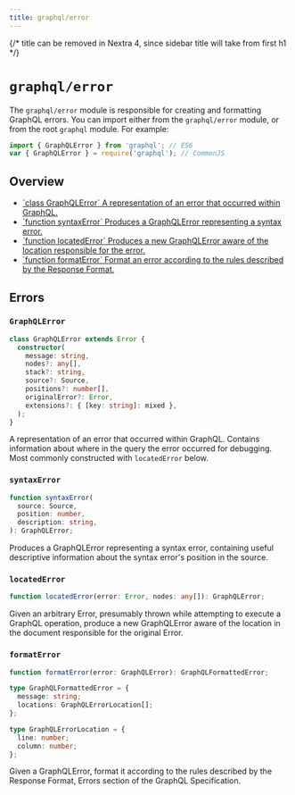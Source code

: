 ```yaml
---
title: graphql/error
---
```


{/* title can be removed in Nextra 4, since sidebar title will take from first h1 */}

# `graphql/error`

The `graphql/error` module is responsible for creating and formatting
GraphQL errors. You can import either from the `graphql/error` module, or from the root `graphql` module. For example:

```js
import { GraphQLError } from 'graphql'; // ES6
var { GraphQLError } = require('graphql'); // CommonJS
```

## Overview

<ul className="apiIndex">
  <li>
    <a href="#graphqlerror">
      `class GraphQLError` A representation of an error that occurred within
      GraphQL.
    </a>
  </li>
  <li>
    <a href="#syntaxerror">
      `function syntaxError` Produces a GraphQLError representing a syntax
      error.
    </a>
  </li>
  <li>
    <a href="#locatedError">
      `function locatedError` Produces a new GraphQLError aware of the location
      responsible for the error.
    </a>
  </li>
  <li>
    <a href="#formaterror">
      `function formatError` Format an error according to the rules described by
      the Response Format.
    </a>
  </li>
</ul>

## Errors

### `GraphQLError`

```ts
class GraphQLError extends Error {
  constructor(
    message: string,
    nodes?: any[],
    stack?: string,
    source?: Source,
    positions?: number[],
    originalError?: Error,
    extensions?: { [key: string]: mixed },
  );
}
```

A representation of an error that occurred within GraphQL. Contains
information about where in the query the error occurred for debugging. Most
commonly constructed with `locatedError` below.

### `syntaxError`

```ts
function syntaxError(
  source: Source,
  position: number,
  description: string,
): GraphQLError;
```

Produces a GraphQLError representing a syntax error, containing useful
descriptive information about the syntax error's position in the source.

### `locatedError`

```ts
function locatedError(error: Error, nodes: any[]): GraphQLError;
```

Given an arbitrary Error, presumably thrown while attempting to execute a
GraphQL operation, produce a new GraphQLError aware of the location in the
document responsible for the original Error.

### `formatError`

```ts
function formatError(error: GraphQLError): GraphQLFormattedError;

type GraphQLFormattedError = {
  message: string;
  locations: GraphQLErrorLocation[];
};

type GraphQLErrorLocation = {
  line: number;
  column: number;
};
```

Given a GraphQLError, format it according to the rules described by the
Response Format, Errors section of the GraphQL Specification.
